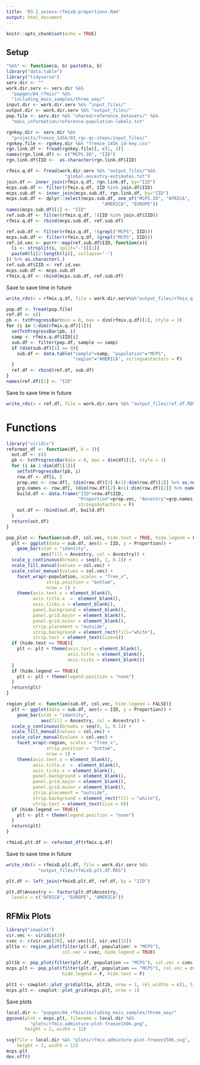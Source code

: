 ```yaml
---
title: '03.1_assess-rfmixQ-proportions.Rmd'
output: html_document
---
```


```r
knitr::opts_chunk$set(echo = TRUE)
```

## Setup 

```r
"%&%" <- function(a, b) paste0(a, b)
library("data.table")
library("tidyverse")
serv.dir <- ""
work.dir.serv <- serv.dir %&% 
  "popgen/04_rfmix/" %&%
  "including_mais_samples/three_way/"
input.dir <- work.dir.serv %&% "input_files/"
output.dir <- work.dir.serv %&% "output_files/"
pop.file <- serv.dir %&% "shared/reference_datasets/" %&%
  "mais_information/reference-population-labels.txt"
```

```r
rgnkey.dir <- serv.dir %&% 
  "projects/freeze_145k/03_rgc-qc-steps/input_files/"
rgnkey.file <- rgnkey.dir %&% "freeze_145k_id-key.csv"
rgn.link.df <- fread(rgnkey.file)[, c(1, 3)]
names(rgn.link.df) <- c("MCPS.ID", "IID")
rgn.link.df$IID <-  as.character(rgn.link.df$IID)
```

```r
rfmix.q.df <- fread(work.dir.serv %&% "output_files/"%&%
                      "global-ancestry-estimates.txt")
join.df <- inner_join(rfmix.q.df, rgn.link.df, by="IID")
mcps.sub.df <- filter(rfmix.q.df, IID %in% join.df$IID)
mcps.sub.df <- inner_join(mcps.sub.df, rgn.link.df, by="IID")
mcps.sub.df <- dplyr::select(mcps.sub.df, one_of("MCPS.ID", "AFRICA", 
                                    "AMERICA", "EUROPE"))
names(mcps.sub.df)[1] <- "IID"
ref.sub.df <- filter(rfmix.q.df, !(IID %in% join.df$IID))
rfmix.q.df <- rbind(mcps.sub.df, ref.sub.df)
```

```r
ref.sub.df <- filter(rfmix.q.df, !(grepl("MCPS", IID)))
mcps.sub.df <- filter(rfmix.q.df, (grepl("MCPS", IID)))
ref.id.vec <- purrr::map(ref.sub.df$IID, function(s){
  li <- strsplit(s, split="-")[[1]]
  paste0(li[2:length(li)], collapse="-")
}) %>% as.character(.)
ref.sub.df$IID <- ref.id.vec
mcps.sub.df <- mcps.sub.df
rfmix.q.df <- rbind(mcps.sub.df, ref.sub.df)
```

Save to save time in future
```r
write_rds(x = rfmix.q.df, file = work.dir.serv%&%"output_files/rfmix.q.df.RDS")
```



```r
pop.df <- fread(pop.file)
ref.df <- c()
pb <- txtProgressBar(min = 0, max = dim(rfmix.q.df)[1], style = 3)
for (i in 1:dim(rfmix.q.df)[1]){
  setTxtProgressBar(pb, i)
  samp <- rfmix.q.df$IID[i]
  sub.df <- filter(pop.df, sample == samp)
  if (dim(sub.df)[1] == 0){
    sub.df <- data.table("sample"=samp, "population"="MCPS", 
                         "region"="AMERICA", stringsAsFactors = F)
  }
  ref.df <- rbind(ref.df, sub.df)
}
names(ref.df)[1] <- "IID"
```

Save to save time in future
```r
write_rds(x = ref.df, file = work.dir.serv %&% "output_files/ref.df.RDS")
```

# Functions 

```r
library("viridis")
reformat_df <- function(df, k = 3){
  out.df <- c()
  pb <- txtProgressBar(min = 0, max = dim(df)[1], style = 3)
  for (i in 1:dim(df)[1]){
    setTxtProgressBar(pb, i)
    row.df <- df[i, ]
    prop.vec <- row.df[, (dim(row.df)[2]-k+1):dim(row.df)[2]] %>% as.numeric(.)
    grp.names <- row.df[, (dim(row.df)[2]-k+1):dim(row.df)[2]] %>% names(.)
    build.df <- data.frame("IID"=row.df$IID, 
                           "Proportion"=prop.vec, "Ancestry"=grp.names, 
                           stringsAsFactors = F)
    out.df <- rbind(out.df, build.df)
  }
  return(out.df)
}

pop_plot <- function(sub.df, col.vec, hide.text = TRUE, hide.legend = FALSE){
  plt <- ggplot(data = sub.df, aes(x = IID, y = Proportion)) + 
    geom_bar(stat = "identity", 
             aes(fill = Ancestry, col = Ancestry)) + 
  scale_y_continuous(breaks = seq(0, 1, 0.1)) + 
  scale_fill_manual(values = col.vec) + 
  scale_color_manual(values = col.vec) + 
    facet_wrap(~population, scales = "free_x", 
               strip.position = "bottom", 
               nrow = 1) + 
    theme(axis.text.x = element_blank(), 
          axis.title.x  =  element_blank(), 
          axis.ticks.x = element_blank(), 
          panel.background = element_blank(), 
          panel.grid.major = element_blank(), 
          panel.grid.minor = element_blank(), 
          strip.placement = "outside", 
          strip.background = element_rect(fill="white"), 
          strip.text = element_text(size=6))
  if (hide.text == TRUE){
    plt <- plt + theme(axis.text = element_blank(), 
                       axis.title = element_blank(), 
                       axis.ticks = element_blank())
  }
  if (hide.legend == TRUE){
    plt <- plt + theme(legend.position = "none")
  }
  return(plt)
}

region_plot <- function(sub.df, col.vec, hide.legend = FALSE){
  plt <- ggplot(data = sub.df, aes(x = IID, y = Proportion)) + 
    geom_bar(stat = "identity", 
             aes(fill = Ancestry, col = Ancestry)) + 
  scale_y_continuous(breaks = seq(0, 1, 0.1)) + 
  scale_fill_manual(values = col.vec) + 
  scale_color_manual(values = col.vec) + 
    facet_wrap(~region, scales = "free_x", 
               strip.position = "bottom", 
               nrow = 1) + 
    theme(axis.text.x = element_blank(), 
          axis.title.x  =  element_blank(), 
          axis.ticks.x = element_blank(), 
          panel.background = element_blank(), 
          panel.grid.major = element_blank(), 
          panel.grid.minor = element_blank(), 
          strip.placement = "outside", 
          strip.background = element_rect(fill = "white"), 
          strip.text = element_text(size = 6))
  if (hide.legend == TRUE){
    plt <- plt + theme(legend.position = "none")
  }
  return(plt)
}
```

```r
rfmixQ.plt.df <- reformat_df(rfmix.q.df)
```

Save to save time in future
```r
write_rds(x = rfmixQ.plt.df, file = work.dir.serv %&%
            "output_files/rfmixQ.plt.df.RDS")
```


```r
plt.df <- left_join(rfmixQ.plt.df, ref.df, by = "IID") 
```


```r
plt.df$Ancestry <- factor(plt.df$Ancestry, 
  levels = c("AFRICA", "EUROPE", "AMERICA"))
```

## RFMix Plots 
```r
library("cowplot")
vir.vec <- viridis(20)
cvec <- c(vir.vec[20], vir.vec[8], vir.vec[15])
plt1a <- region_plot(filter(plt.df, population! = "MCPS"), 
                     col.vec = cvec, hide.legend = TRUE)

plt1b <- pop_plot(filter(plt.df, population == "MCPS"), col.vec = cvec, hide.text = T)
mcps.plt <- pop_plot(filter(plt.df, population == "MCPS"), col.vec = cvec, 
                     hide.legend = F, hide.text = F)

plt1 <- cowplot::plot_grid(plt1a, plt1b, nrow = 1, rel_widths = c(1, 5))
mcps.plt <- cowplot::plot_grid(mcps.plt, nrow = 1)

```


Save plots
```r
local.dir <- "popgen/04_rfmix/including_mais_samples/three_way/"
ggsave(plot = mcps.plt, filename = local.dir %&%
         "plots/rfmix.admixture-plot-freeze150k.png", 
       height = 2, width = 12)
```

```r
svg(file = local.dir %&% "plots/rfmix.admixture-plot-freeze150k.svg", 
    height = 2, width = 12)
mcps.plt
dev.off()
```

